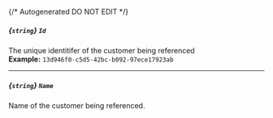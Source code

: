 {/* Autogenerated DO NOT EDIT  */}
##### *{`string`}* `Id`
The unique identitifer of the customer being referenced
<br/>
**Example:** `13d946f0-c5d5-42bc-b092-97ece17923ab`

---
##### *{`string`}* `Name`
Name of the customer being referenced.


